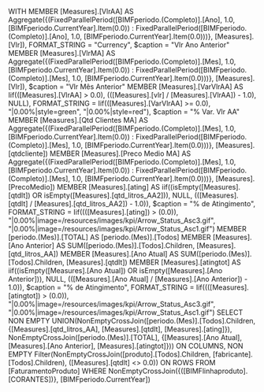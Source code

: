 WITH
MEMBER [Measures].[VlrAA] AS
    Aggregate({(FixedParallelPeriod([BIMFperiodo.(Completo)].[Ano], 1.0, [BIMFperiodo.CurrentYear].Item(0.0)) : FixedParallelPeriod([BIMFperiodo.(Completo)].[Ano], 1.0, [BIMFperiodo.CurrentYear].Item(0.0)))}, [Measures].[Vlr]), FORMAT_STRING = "Currency", $caption = "Vlr Ano Anterior"
MEMBER [Measures].[VlrMA] AS
    Aggregate({(FixedParallelPeriod([BIMFperiodo.(Completo)].[Mes], 1.0, [BIMFperiodo.CurrentYear].Item(0.0)) : FixedParallelPeriod([BIMFperiodo.(Completo)].[Mes], 1.0, [BIMFperiodo.CurrentYear].Item(0.0)))}, [Measures].[Vlr]), $caption = "Vlr Mês Anterior"
MEMBER [Measures].[VarVlrAA] AS
    Iif(([Measures].[VlrAA] > 0.0), (([Measures].[vlr] / [Measures].[VlrAA]) - 1.0), NULL), FORMAT_STRING = Iif(([Measures].[VarVlrAA] >= 0.0), "|0.00%|style=green", "|0.00%|style=red"), $caption = "% Var. Vlr AA"
MEMBER [Measures].[Qtd Clientes MA] AS
    Aggregate({(FixedParallelPeriod([BIMFperiodo.(Completo)].[Mes], 1.0, [BIMFperiodo.CurrentYear].Item(0.0)) : FixedParallelPeriod([BIMFperiodo.(Completo)].[Mes], 1.0, [BIMFperiodo.CurrentYear].Item(0.0)))}, [Measures].[qtdcliente])
MEMBER [Measures].[Preco Medio MA] AS
    Aggregate({(FixedParallelPeriod([BIMFperiodo.(Completo)].[Mes], 1.0, [BIMFperiodo.CurrentYear].Item(0.0)) : FixedParallelPeriod([BIMFperiodo.(Completo)].[Mes], 1.0, [BIMFperiodo.CurrentYear].Item(0.0)))}, [Measures].[PrecoMedio])
MEMBER [Measures].[ating] AS
    iif((isEmpty([Measures].[qtdlt]) OR isEmpty([Measures].[qtd_litros_AA2])), NULL, (([Measures].[qtdlt] / [Measures].[qtd_litros_AA2]) - 1.0)), $caption = "% de Atingimento", FORMAT_STRING = Iif((([Measures].[ating]) > (0.0)), "|0.00%|image=/resources/images/kpi/Arrow_Status_Asc3\.gif", "|0.00%|image=/resources/images/kpi/Arrow_Status_Asc1\.gif")
MEMBER [periodo.(Mes)].[TOTAL] AS
	[periodo.(Mes)].[Todos]
MEMBER [Measures].[Ano Anterior] AS
    SUM([periodo.(Mes)].[Todos].Children, [Measures].[qtd_litros_AA])
MEMBER [Measures].[Ano Atual] AS
    SUM([periodo.(Mes)].[Todos].Children, [Measures].[qtdlt])
MEMBER [Measures].[atingtot] AS
    iif((isEmpty([Measures].[Ano Atual]) OR isEmpty([Measures].[Ano Anterior])), NULL, (([Measures].[Ano Atual] / [Measures].[Ano Anterior]) - 1.0)), $caption = "% de Atingimento", FORMAT_STRING = Iif((([Measures].[atingtot]) > (0.0)), "|0.00%|image=/resources/images/kpi/Arrow_Status_Asc3\.gif", "|0.00%|image=/resources/images/kpi/Arrow_Status_Asc1\.gif")
SELECT
NON EMPTY UNION(NonEmptyCrossJoin([periodo.(Mes)].[Todos].Children, {[Measures].[qtd_litros_AA], [Measures].[qtdlt], [Measures].[ating]}), NonEmptyCrossJoin([periodo.(Mes)].[TOTAL], {[Measures].[Ano Atual], [Measures].[Ano Anterior], [Measures].[atingtot]})) ON COLUMNS,
NON EMPTY Filter(NonEmptyCrossJoin([produto].[Todos].Children, [fabricante].[Todos].Children), ([Measures].[qtdlt] <> 0.0)) ON ROWS
FROM [FaturamentoProduto]
WHERE NonEmptyCrossJoin({([BIMFlinhaproduto].[CORANTES])}, [BIMFperiodo.CurrentYear])